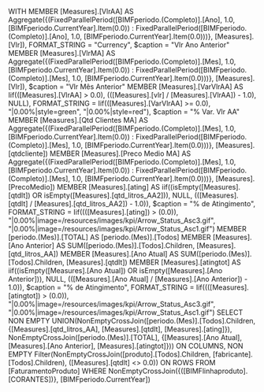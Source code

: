 WITH
MEMBER [Measures].[VlrAA] AS
    Aggregate({(FixedParallelPeriod([BIMFperiodo.(Completo)].[Ano], 1.0, [BIMFperiodo.CurrentYear].Item(0.0)) : FixedParallelPeriod([BIMFperiodo.(Completo)].[Ano], 1.0, [BIMFperiodo.CurrentYear].Item(0.0)))}, [Measures].[Vlr]), FORMAT_STRING = "Currency", $caption = "Vlr Ano Anterior"
MEMBER [Measures].[VlrMA] AS
    Aggregate({(FixedParallelPeriod([BIMFperiodo.(Completo)].[Mes], 1.0, [BIMFperiodo.CurrentYear].Item(0.0)) : FixedParallelPeriod([BIMFperiodo.(Completo)].[Mes], 1.0, [BIMFperiodo.CurrentYear].Item(0.0)))}, [Measures].[Vlr]), $caption = "Vlr Mês Anterior"
MEMBER [Measures].[VarVlrAA] AS
    Iif(([Measures].[VlrAA] > 0.0), (([Measures].[vlr] / [Measures].[VlrAA]) - 1.0), NULL), FORMAT_STRING = Iif(([Measures].[VarVlrAA] >= 0.0), "|0.00%|style=green", "|0.00%|style=red"), $caption = "% Var. Vlr AA"
MEMBER [Measures].[Qtd Clientes MA] AS
    Aggregate({(FixedParallelPeriod([BIMFperiodo.(Completo)].[Mes], 1.0, [BIMFperiodo.CurrentYear].Item(0.0)) : FixedParallelPeriod([BIMFperiodo.(Completo)].[Mes], 1.0, [BIMFperiodo.CurrentYear].Item(0.0)))}, [Measures].[qtdcliente])
MEMBER [Measures].[Preco Medio MA] AS
    Aggregate({(FixedParallelPeriod([BIMFperiodo.(Completo)].[Mes], 1.0, [BIMFperiodo.CurrentYear].Item(0.0)) : FixedParallelPeriod([BIMFperiodo.(Completo)].[Mes], 1.0, [BIMFperiodo.CurrentYear].Item(0.0)))}, [Measures].[PrecoMedio])
MEMBER [Measures].[ating] AS
    iif((isEmpty([Measures].[qtdlt]) OR isEmpty([Measures].[qtd_litros_AA2])), NULL, (([Measures].[qtdlt] / [Measures].[qtd_litros_AA2]) - 1.0)), $caption = "% de Atingimento", FORMAT_STRING = Iif((([Measures].[ating]) > (0.0)), "|0.00%|image=/resources/images/kpi/Arrow_Status_Asc3\.gif", "|0.00%|image=/resources/images/kpi/Arrow_Status_Asc1\.gif")
MEMBER [periodo.(Mes)].[TOTAL] AS
	[periodo.(Mes)].[Todos]
MEMBER [Measures].[Ano Anterior] AS
    SUM([periodo.(Mes)].[Todos].Children, [Measures].[qtd_litros_AA])
MEMBER [Measures].[Ano Atual] AS
    SUM([periodo.(Mes)].[Todos].Children, [Measures].[qtdlt])
MEMBER [Measures].[atingtot] AS
    iif((isEmpty([Measures].[Ano Atual]) OR isEmpty([Measures].[Ano Anterior])), NULL, (([Measures].[Ano Atual] / [Measures].[Ano Anterior]) - 1.0)), $caption = "% de Atingimento", FORMAT_STRING = Iif((([Measures].[atingtot]) > (0.0)), "|0.00%|image=/resources/images/kpi/Arrow_Status_Asc3\.gif", "|0.00%|image=/resources/images/kpi/Arrow_Status_Asc1\.gif")
SELECT
NON EMPTY UNION(NonEmptyCrossJoin([periodo.(Mes)].[Todos].Children, {[Measures].[qtd_litros_AA], [Measures].[qtdlt], [Measures].[ating]}), NonEmptyCrossJoin([periodo.(Mes)].[TOTAL], {[Measures].[Ano Atual], [Measures].[Ano Anterior], [Measures].[atingtot]})) ON COLUMNS,
NON EMPTY Filter(NonEmptyCrossJoin([produto].[Todos].Children, [fabricante].[Todos].Children), ([Measures].[qtdlt] <> 0.0)) ON ROWS
FROM [FaturamentoProduto]
WHERE NonEmptyCrossJoin({([BIMFlinhaproduto].[CORANTES])}, [BIMFperiodo.CurrentYear])